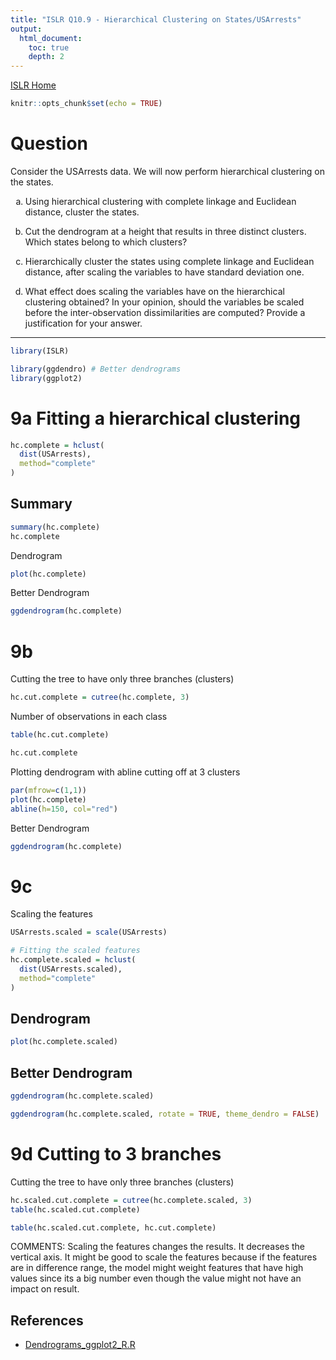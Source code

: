 ```yaml
---
title: "ISLR Q10.9 - Hierarchical Clustering on States/USArrests"
output:
  html_document:
    toc: true
    depth: 2    
---
```

[ISLR Home](../index.html)

```r
knitr::opts_chunk$set(echo = TRUE)
```

# Question

Consider the USArrests data. We will now perform hierarchical clustering on the states.

(a) Using hierarchical clustering with complete linkage and Euclidean distance, cluster the states.

(b) Cut the dendrogram at a height that results in three distinct clusters. Which states belong to which clusters?
(c) Hierarchically cluster the states using complete linkage and Euclidean distance, after scaling the variables to have standard deviation one.

(d) What effect does scaling the variables have on the hierarchical clustering obtained? In your opinion, should the variables be scaled before the inter-observation dissimilarities are computed? Provide a justification for your answer.

***

```r
library(ISLR)
```


```r
library(ggdendro) # Better dendrograms
library(ggplot2)
```

# 9a Fitting a hierarchical clustering

```r
hc.complete = hclust(
  dist(USArrests),
  method="complete"
)
```


## Summary
```r
summary(hc.complete)
hc.complete
```

Dendrogram
```r
plot(hc.complete)
```

Better Dendrogram
```r
ggdendrogram(hc.complete)
```

# 9b

Cutting the tree to have only three branches (clusters)
```r
hc.cut.complete = cutree(hc.complete, 3)
```

Number of observations in each class
```r
table(hc.cut.complete)
```

```r
hc.cut.complete
```

Plotting dendrogram with abline cutting off at 3 clusters
```r
par(mfrow=c(1,1))
plot(hc.complete)
abline(h=150, col="red")
```

Better Dendrogram
```r
ggdendrogram(hc.complete)
```

# 9c

Scaling the features
```r
USArrests.scaled = scale(USArrests)

# Fitting the scaled features
hc.complete.scaled = hclust(
  dist(USArrests.scaled),
  method="complete"
)
```


## Dendrogram

```r
plot(hc.complete.scaled)
```

## Better Dendrogram
```r
ggdendrogram(hc.complete.scaled)
```

```r
ggdendrogram(hc.complete.scaled, rotate = TRUE, theme_dendro = FALSE)
```

# 9d Cutting to 3 branches

Cutting the tree to have only three branches (clusters)

```r
hc.scaled.cut.complete = cutree(hc.complete.scaled, 3)
table(hc.scaled.cut.complete)
```

```r
table(hc.scaled.cut.complete, hc.cut.complete)
```


COMMENTS:
Scaling the features changes the results. It decreases the vertical axis.
It might be good to scale the features because if the features are in 
difference range, the model might weight features that have high values
since its a big number even though the value might not have an impact
on result.

## References

- [Dendrograms_ggplot2_R.R](https://rpubs.com/TX-YXL/662586)
